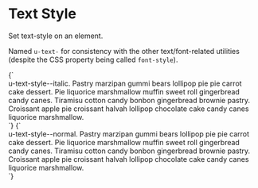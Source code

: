 
<Meta title="Utilities/Text style" />

# Text Style

Set text-style on an element.

Named `u-text-` for consistency with the other text/font-related utilities (despite the CSS property being called `font-style`).

<Canvas isColumn>
  <Story name="text-style--italic">
    {`
      <div class="u-bg--brand-2 u-padding">
        <div class="u-bg--background u-text-style--italic">u-text-style--italic. Pastry marzipan gummi bears lollipop pie pie carrot cake dessert. Pie liquorice marshmallow muffin sweet roll gingerbread candy canes. Tiramisu cotton candy bonbon gingerbread brownie pastry. Croissant apple pie croissant halvah lollipop chocolate cake candy canes liquorice marshmallow.</div>
      </div>
    `}
  </Story>
  <Story name="text-style--normal">
    {`
      <div class="u-bg--brand-2 u-padding">
        <div class="u-bg--background u-text-style--normal">u-text-style--normal. Pastry marzipan gummi bears lollipop pie pie carrot cake dessert. Pie liquorice marshmallow muffin sweet roll gingerbread candy canes. Tiramisu cotton candy bonbon gingerbread brownie pastry. Croissant apple pie croissant halvah lollipop chocolate cake candy canes liquorice marshmallow.</div>
      </div>
    `}
  </Story>
</Canvas>

